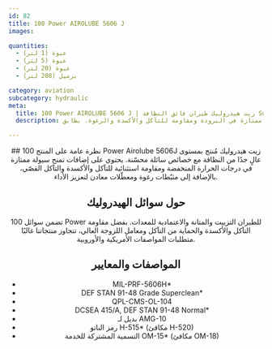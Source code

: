 ```yaml
---
id: 82
title: 100 Power AIROLUBE 5606 J
images:

quantities:
  - عبوة (1 لتر)
  - عبوة (5 لتر)
  - عبوة (20 لتر)
  - برميل (208 لتر)

category: aviation
subcategory: hydraulic
meta:
  title: 100 Power AIROLUBE 5606 J | زيت هيدروليك طيران فائق النظافة Superclean
  description: زيت هيدروليك للطيران مُصنّع بمستوى عالٍ من النظافة بخصائص سيلان ممتازة في البرودة ومقاومة للتآكل والأكسدة والرغوة. يطابق MIL‑PRF‑5606H و DEF STAN 91‑48 Superclean ويعزز الأداء في التطبيقات الهيدروليكية عالية الحساسية.

---
```


<Header>
  ## نظرة عامة على المنتج
  100 Power Airolube 5606J زيت هيدروليك مُنتج بمستوى عالٍ جدًا من النظافة مع خصائص سائلة محسّنة. يحتوي على إضافات تمنح سيولة ممتازة في درجات الحرارة المنخفضة ومقاومة استثنائية للتآكل والأكسدة والتآكل القصّي، بالإضافة إلى مثبّطات رغوة ومعطّلات معادن لتعزيز الأداء.

  ## حول سوائل الهيدروليك
  تضمن سوائل 100 Power للطيران التزييت والمتانة والاعتمادية للمعدات. بفضل مقاومة التآكل والأكسدة والحماية من التآكل ومعامل اللزوجة العالي، تتجاوز منتجاتنا غالبًا متطلبات المواصفات الأمريكية والأوروبية.

  ## المواصفات والمعايير
  - MIL-PRF-5606H*
  - DEF STAN 91-48 Grade Superclean*
  - QPL-CMS-OL-104
  - DCSEA 415/A, DEF STAN 91-48 Normal*
  - بديل لـ AMG-10
  - رمز الناتو H-515* (مكافئ H-520)
  - التسمية المشتركة للخدمة OM-15* (مكافئ OM-18)

</Header>
